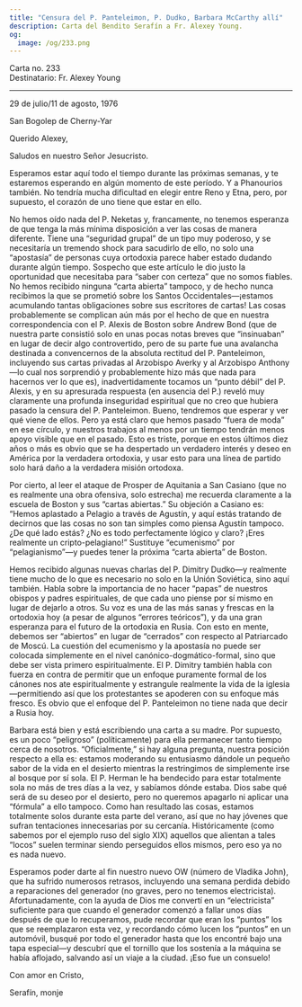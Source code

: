 ```yaml
---
title: "Censura del P. Panteleimon, P. Dudko, Barbara McCarthy allí"
description: Carta del Bendito Serafín a Fr. Alexey Young.
og:
  image: /og/233.png
---
```


<div style={{textAlign:'right', fontFamily:'monospace'}}>Carta no. 233</div>
<div style={{textAlign:'left', fontFamily:'monospace'}}>Destinatario: Fr. Alexey Young</div>

---

29 de julio/11 de agosto, 1976

San Bogolep de Cherny-Yar

Querido Alexey,

Saludos en nuestro Señor Jesucristo.

Esperamos estar aquí todo el tiempo durante las próximas semanas, y te estaremos esperando en algún momento de este período. Y a Phanourios también. No tendría mucha dificultad en elegir entre Reno y Etna, pero, por supuesto, el corazón de uno tiene que estar en ello.

No hemos oído nada del P. Neketas y, francamente, no tenemos esperanza de que tenga la más mínima disposición a ver las cosas de manera diferente. Tiene una “seguridad grupal” de un tipo muy poderoso, y se necesitaría un tremendo shock para sacudirlo de ello, no solo una “apostasía” de personas cuya ortodoxia parece haber estado dudando durante algún tiempo. Sospecho que este artículo le dio justo la oportunidad que necesitaba para “saber con certeza” que no somos fiables. No hemos recibido ninguna “carta abierta” tampoco, y de hecho nunca recibimos la que se prometió sobre los Santos Occidentales—¡estamos acumulando tantas obligaciones sobre sus escritores de cartas! Las cosas probablemente se complican aún más por el hecho de que en nuestra correspondencia con el P. Alexis de Boston sobre Andrew Bond (que de nuestra parte consistió solo en unas pocas notas breves que “insinuaban” en lugar de decir algo controvertido, pero de su parte fue una avalancha destinada a convencernos de la absoluta rectitud del P. Panteleimon, incluyendo sus cartas privadas al Arzobispo Averky y al Arzobispo Anthony—lo cual nos sorprendió y probablemente hizo más que nada para hacernos ver lo que es), inadvertidamente tocamos un “punto débil” del P. Alexis, y en su apresurada respuesta (en ausencia del P.) reveló muy claramente una profunda inseguridad espiritual que no creo que hubiera pasado la censura del P. Panteleimon. Bueno, tendremos que esperar y ver qué viene de ellos. Pero ya está claro que hemos pasado “fuera de moda” en ese círculo, y nuestros trabajos al menos por un tiempo tendrán menos apoyo visible que en el pasado. Esto es triste, porque en estos últimos diez años o más es obvio que se ha despertado un verdadero interés y deseo en América por la verdadera ortodoxia, y usar esto para una línea de partido solo hará daño a la verdadera misión ortodoxa.

Por cierto, al leer el ataque de Prosper de Aquitania a San Casiano (que no es realmente una obra ofensiva, solo estrecha) me recuerda claramente a la escuela de Boston y sus “cartas abiertas.” Su objeción a Casiano es: “Hemos aplastado a Pelagio a través de Agustín, y aquí estás tratando de decirnos que las cosas no son tan simples como piensa Agustín tampoco. ¿De qué lado estás? ¿No es todo perfectamente lógico y claro? ¡Eres realmente un cripto-pelagiano!” Sustituye “ecumenismo” por “pelagianismo”—y puedes tener la próxima “carta abierta” de Boston.

Hemos recibido algunas nuevas charlas del P. Dimitry Dudko—y realmente tiene mucho de lo que es necesario no solo en la Unión Soviética, sino aquí también. Habla sobre la importancia de no hacer “papas” de nuestros obispos y padres espirituales, de que cada uno piense por sí mismo en lugar de dejarlo a otros. Su voz es una de las más sanas y frescas en la ortodoxia hoy (a pesar de algunos “errores teóricos”), y da una gran esperanza para el futuro de la ortodoxia en Rusia. Con esto en mente, debemos ser “abiertos” en lugar de “cerrados” con respecto al Patriarcado de Moscú. La cuestión del ecumenismo y la apostasía no puede ser colocada simplemente en el nivel canónico-dogmático-formal, sino que debe ser vista primero espiritualmente. El P. Dimitry también habla con fuerza en contra de permitir que un enfoque puramente formal de los cánones nos ate espiritualmente y estrangule realmente la vida de la iglesia—permitiendo así que los protestantes se apoderen con su enfoque más fresco. Es obvio que el enfoque del P. Panteleimon no tiene nada que decir a Rusia hoy.

Barbara está bien y está escribiendo una carta a su madre. Por supuesto, es un poco “peligroso” (políticamente) para ella permanecer tanto tiempo cerca de nosotros. “Oficialmente,” si hay alguna pregunta, nuestra posición respecto a ella es: estamos moderando su entusiasmo dándole un pequeño sabor de la vida en el desierto mientras la restringimos de simplemente irse al bosque por sí sola. El P. Herman le ha bendecido para estar totalmente sola no más de tres días a la vez, y sabíamos dónde estaba. Dios sabe qué será de su deseo por el desierto, pero no queremos apagarlo ni aplicar una “fórmula” a ello tampoco. Como han resultado las cosas, estamos totalmente solos durante esta parte del verano, así que no hay jóvenes que sufran tentaciones innecesarias por su cercanía. Históricamente (como sabemos por el ejemplo ruso del siglo XIX) aquellos que alientan a tales “locos” suelen terminar siendo perseguidos ellos mismos, pero eso ya no es nada nuevo.

Esperamos poder darte al fin nuestro nuevo OW (número de Vladika John), que ha sufrido numerosos retrasos, incluyendo una semana perdida debido a reparaciones del generador (no graves, pero no tenemos electricista). Afortunadamente, con la ayuda de Dios me convertí en un “electricista” suficiente para que cuando el generador comenzó a fallar unos días después de que lo recuperamos, pude recordar que eran los “puntos” los que se reemplazaron esta vez, y recordando cómo lucen los “puntos” en un automóvil, busqué por todo el generador hasta que los encontré bajo una tapa especial—y descubrí que el tornillo que los sostenía a la máquina se había aflojado, salvando así un viaje a la ciudad. ¡Eso fue un consuelo!

Con amor en Cristo,

Serafín, monje